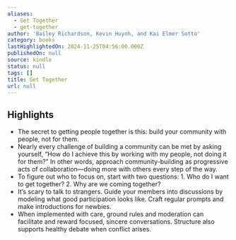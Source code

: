```yaml
---
aliases:
  - Get Together
  - get-together
author: 'Bailey Richardson, Kevin Huynh, and Kai Elmer Sotto'
category: books
lastHighlightedOn: 2024-11-25T04:56:00.000Z
publishedOn: null
source: kindle
status: null
tags: []
title: Get Together
url: null
---
```

## Highlights

- The secret to getting people together is this: build your community with people, not for them.
- Nearly every challenge of building a community can be met by asking yourself, “How do I achieve this by working with my people, not doing it for them?” In other words, approach community-building as progressive acts of collaboration—doing more with others every step of the way.
- To figure out who to focus on, start with two questions: 1. Who do I want to get together? 2. Why are we coming together?
- It’s scary to talk to strangers. Guide your members into discussions by modeling what good participation looks like. Craft regular prompts and make introductions for newbies.
- When implemented with care, ground rules and moderation can facilitate and reward focused, sincere conversations. Structure also supports healthy debate when conflict arises.
